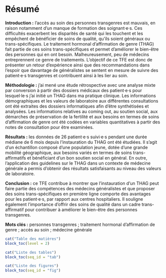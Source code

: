 # Résumé {.unnumbered}

**Introduction :** l'accès au soin des personnes transgenres est mauvais, en raison notamment d'un manque de formation des soignant·e·s. Ces difficultés exacerbent les disparités de santé qui les touchent et les empêchent de bénéficier de soins de qualité, qu'ils soient généraux ou trans-spécifiques. Le traitement hormonal d'affirmation de genre (THAG) fait partie de ces soins trans-spécifiques et permet d'améliorer le bien-être des personnes qui en ont besoin. Malheureusement, peu de médecins entreprennent ce genre de traitements. L'objectif de ce TFE est donc de présenter un retour d'expérience ainsi que des recommandations dans l'espoir que davantage de généralistes se sentent en mesure de suivre des patient·e·s transgenres et contribuent ainsi à les lier au soin.

**Méthodologie :** j'ai mené une étude rétrospective avec une analyse mixte par conversion à partir des dossiers médicaux des patient·e·s pour lesquel·le·s j'ai initié un THAG dans ma pratique clinique. Les informations démographiques et les valeurs de laboratoire aux différentes consultations ont été extraites des dossiers informatiques afin d'être synthétisées et analysées. Les informations relatives au coming out, au soutien social, aux démarches de préservation de la fertilité et aux besoins en termes de soins d'affirmation de genre ont été codées en variables quantitatives à partir des notes de consultation pour être examinées.

**Résultats :** les données de 26 patient·e·s suivi·e·s pendant une durée médiane de 6 mois depuis l'instauration du THAG ont été étudiées. Il s'agit d'un échantillon composé d'une population jeune, dotée d'une grande mobilité géographique, aux besoins variés en termes de soins trans-affirmatifs et bénéficiant d'un bon soutien social en général. En outre, l'application des guidelines sur le THAG dans un contexte de médecine générale a permis d'obtenir des résultats satisfaisants au niveau des valeurs de laboratoire.

**Conclusion :** ce TFE contribue à montrer que l'instauration d'un THAG peut faire partie des compétences des médecins généralistes et que proposer des soins trans-spécifiques en première ligne comporte des avantages pour les patient·e·s, par rapport aux centres hospitaliers. Il souligne également l'importance d'offrir des soins de qualité dans un cadre trans-affirmatif pour contribuer à améliorer le bien-être des personnes transgenres.

**Mots clés :** personnes transgenres ; traitement hormonal d'affirmation de genre ; accès au soin ; médecine générale

```r
cat("Table des matières")
block_toc(level = 2)
```

\newpage

```r
cat("Liste des tables")
block_toc(seq_id = "tab")
```

```r
cat("Liste des figures")
block_toc(seq_id = "fig")
```

\newpage
